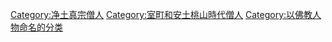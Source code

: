 [[Category:净土真宗僧人|Category:净土真宗僧人]]
[[Category:室町和安土桃山時代僧人|Category:室町和安土桃山時代僧人]]
[[Category:以佛教人物命名的分类|Category:以佛教人物命名的分类]]